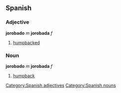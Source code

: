 == Spanish == 
=== Adjective === 
'''jorobado''' ''m'' '''jorobada''' ''f''
# [[humpbacked]] 

=== Noun ===
'''jorobado''' ''m'' '''jorobada''' ''f''
# [[humpback]] 
[[Category:Spanish adjectives]]
[[Category:Spanish nouns]]